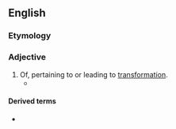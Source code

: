 ==English==

===Etymology===
{{suffix|en|transformation|al}}

===Adjective===
{{en-adj}}

# Of, pertaining to or leading to [[transformation]].
#* {{quote-journal|en|date=2021 January 13|author=Jim Steer|title='A serious piece of planning' for connectivity and 'levelling up'|journal=RAIL, issue 922|page=25|text=Cutting Nottingham-Birmingham journey times from 72 minutes to 27 minutes is indeed '''transformational'''.}}

====Derived terms====
* {{l|en|transformational grammar}}